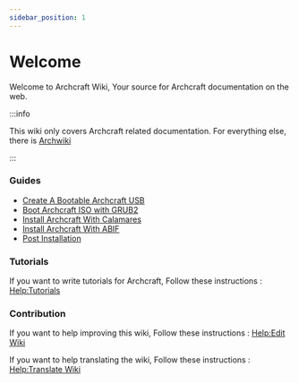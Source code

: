 ```yaml
---
sidebar_position: 1
---
```


# Welcome

Welcome to Archcraft Wiki, Your source for Archcraft documentation on the web.

:::info

This wiki only covers Archcraft related documentation. For everything else, there is [Archwiki](https://wiki.archlinux.org/)

:::

### Guides

- [Create A Bootable Archcraft USB](./boot-iso/boot-with-usb)<br/>
- [Boot Archcraft ISO with GRUB2](./boot-iso/boot-with-grub)<br/>
- [Install Archcraft With Calamares](./install-archcraft/install-with-calamares)<br/>
- [Install Archcraft With ABIF](./install-archcraft/install-with-abif)<br/>
- [Post Installation](./install-archcraft/post-install)

### Tutorials

If you want to write tutorials for Archcraft, Follow these instructions : [Help:Tutorials](./contrib/contrib-blog)

### Contribution

If you want to help improving this wiki, Follow these instructions : [Help:Edit Wiki](./contrib/contrib-wiki)

If you want to help translating the wiki, Follow these instructions : [Help:Translate Wiki](./contrib/contrib-translate)
